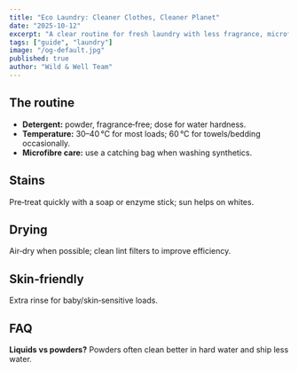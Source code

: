 ```yaml
---
title: "Eco Laundry: Cleaner Clothes, Cleaner Planet"
date: "2025-10-12"
excerpt: "A clear routine for fresh laundry with less fragrance, microfibres and energy."
tags: ["guide", "laundry"]
image: "/og-default.jpg"
published: true
author: "Wild & Well Team"
---
```


## The routine
- **Detergent:** powder, fragrance‑free; dose for water hardness.  
- **Temperature:** 30–40 °C for most loads; 60 °C for towels/bedding occasionally.  
- **Microfibre care:** use a catching bag when washing synthetics.

## Stains
Pre‑treat quickly with a soap or enzyme stick; sun helps on whites.

## Drying
Air‑dry when possible; clean lint filters to improve efficiency.

## Skin‑friendly
Extra rinse for baby/skin‑sensitive loads.

## FAQ
**Liquids vs powders?** Powders often clean better in hard water and ship less water.
